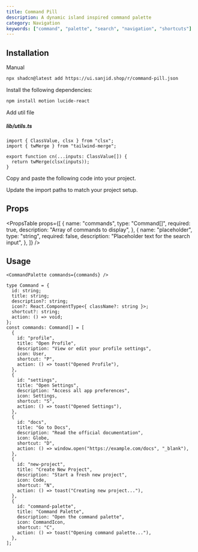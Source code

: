 ```yaml
---
title: Command Pill
description: A dynamic island inspired command palette
category: Navigation
keywords: ["command", "palette", "search", "navigation", "shortcuts"]
---
```


<CodePreview name="command-pill" />

## Installation

<CodeTabs>
<TabsList>
  <TabsTrigger value="cli"><Shadcn /></TabsTrigger>
  <TabsTrigger value="manual">Manual</TabsTrigger>
</TabsList>
<TabsContent value="cli">

```bash
npx shadcn@latest add https://ui.sanjid.shop/r/command-pill.json
```

</TabsContent>

<TabsContent value="manual">

<Steps>

<Step>Install the following dependencies:</Step>

```bash
npm install motion lucide-react
```

<Step>Add util file</Step>

##### lib/utils.ts

```tsx
import { ClassValue, clsx } from "clsx";
import { twMerge } from "tailwind-merge";

export function cn(...inputs: ClassValue[]) {
  return twMerge(clsx(inputs));
}
```

<Step>Copy and paste the following code into your project.</Step>

<ComponentSource name="command-pill" title="components/ui/command-pill.tsx" />

<Step>Update the import paths to match your project setup.</Step>

</Steps>

</TabsContent>

</CodeTabs>

## Props

<PropsTable
  props={[
    {
      name: "commands",
      type: "Command[]",
      required: true,
      description: "Array of commands to display",
    },
    {
      name: "placeholder",
      type: "string",
      required: false,
      description: "Placeholder text for the search input",
    },
  ]}
/>

## Usage

```tsx showLineNumbers
<CommandPalette commands={commands} />
```

```tsx showLineNumbers
type Command = {
  id: string;
  title: string;
  description?: string;
  icon?: React.ComponentType<{ className?: string }>;
  shortcut?: string;
  action: () => void;
};
const commands: Command[] = [
  {
    id: "profile",
    title: "Open Profile",
    description: "View or edit your profile settings",
    icon: User,
    shortcut: "P",
    action: () => toast("Opened Profile"),
  },
  {
    id: "settings",
    title: "Open Settings",
    description: "Access all app preferences",
    icon: Settings,
    shortcut: "S",
    action: () => toast("Opened Settings"),
  },
  {
    id: "docs",
    title: "Go to Docs",
    description: "Read the official documentation",
    icon: Globe,
    shortcut: "D",
    action: () => window.open("https://example.com/docs", "_blank"),
  },
  {
    id: "new-project",
    title: "Create New Project",
    description: "Start a fresh new project",
    icon: Code,
    shortcut: "N",
    action: () => toast("Creating new project..."),
  },
  {
    id: "command-palette",
    title: "Command Palette",
    description: "Open the command palette",
    icon: CommandIcon,
    shortcut: "C",
    action: () => toast("Opening command palette..."),
  },
];
```
